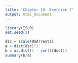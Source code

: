 ```yaml
---
title: 'Chapter 10: Exercise 7'
output: html_document
---
```


```r
library(ISLR)
set.seed(1)
```

```r
dsc = scale(USArrests)
a = dist(dsc)^2
b = as.dist(1 - cor(t(dsc)))
summary(b/a)
```

